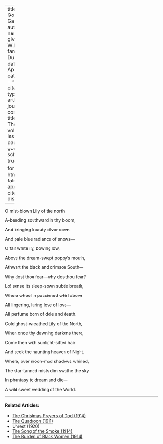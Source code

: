 
---
title: 'In God''s Gardens'
author:
  - name:
      given: W.E.B.
      family: Du Bois
date: Apr. 1912
categories: 
  - ""
citation: 
  type: article-journal
  container-title: The Crisis
  volume: 3
  issue: 6
  page: 235
google-scholar: true

format:
  html:
    toc: false
    appendix-cite-as: display
---



<div class="poem">
<p class = "verse">O mist-blown Lily of the north,
<p class = "verse">A-bending southward in thy bloom,
<p class = "verse">And bringing beauty silver sown
<p class = "verse">And pale blue radiance of snows&mdash;
</div>

<div class="poem">
<p class = "verse">O fair white ily, bowing low,
<p class = "verse">Above the dream-swept poppy&rsquo;s mouth,
<p class = "verse">Athwart the black and crimson South&mdash;
<p class = "verse">Why dost thou fear&mdash;why dos thou fear?
</div>

<div class="poem">
<p class = "verse">Lo! sense its sleep-sown subtle breath,
<p class = "verse">Where wheel in passioned whirl above
<p class = "verse">All lingering, luring love of love&mdash;
<p class = "verse">All perfume born of dole and death.
</div>

<div class="poem">
<p class = "verse">Cold ghost-wreathed Lily of the North,
<p class = "verse">When once thy dawning darkens there,
<p class = "verse">Come then with sunlight-sifted hair
<p class = "verse">And seek the haunting heaven of Night.
</div>

<div class="poem">
<p class = "verse">Where, over moon-mad shadows whirled,
<p class = "verse">The star-tanned mists dim swathe the sky
<p class = "verse">In phantasy to dream and die&mdash;
<p class = "verse">A wild sweet wedding of the World.
</div>

<!-- Similar articles start here -->

<hr>
#### Related Articles:

* [The Christmas Prayers of God (1914)](/Volumes/09/02/christmas_prayers_of_god.html)
* [The Quadroon (1911)](/Volumes/03/01/quadroon.html)
* [Unrest (1920)](/Volumes/19/05/unrest.html)
* [The Song of the Smoke (1914)](/Volumes/07/03/song_of_smoke.html)
* [The Burden of Black Women (1914)](/Volumes/09/01/burden_of_black_women.html)

<!-- Similar articles end here -->